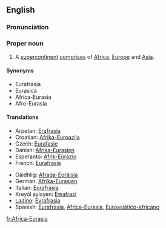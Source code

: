 ==English==

===Pronunciation===
{{a|US}} {{IPA|/ˈæf.rɪk.ə.jʊrˈeɪ.ʒə/}}

===Proper noun===
{{en-proper noun|sg=[[Africa]]-[[Eurasia]]}}

# A [[supercontinent]] [[comprises]] of [[Africa]], [[Europe]] and [[Asia]].

====Synonyms====
{{rfc|These don't seem to be attested synonyms.}}
*Eurafrasia
*Eurasica
*Africa-Eurasia
*Afro-Eurasia

====Translations====
{{trans-top|supercontinent}}
*Arpetan: [[Erafrasia]]
*Croatian: [[Afrika-Euroazija]]
*Czech: [[Eurafasie]]
*Danish: [[Afrika-Eurasien]]
*Esperanto: [[Afrik-Eŭrazio]]
*French: [[Eurafrasie]]
{{trans-mid}}
*Gàidhlig: [[Afraga-Eoràisia]]
*German: [[Afrika-Eurasien]]
*Italian: [[Eurafrasia]]
*Kreyòl ayisyen: [[Ewafrazi]]
*[[Ladino]]: [[Evrafrasia]]
*Spanish: [[Eurafrasia]], [[África-Eurasia]], [[Euroasiático-africano]]
{{trans-bottom}}

[[fr:Africa-Eurasia]]